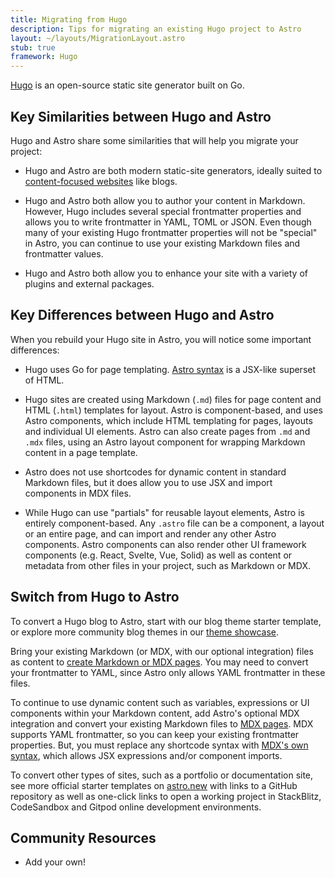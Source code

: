 ```yaml
---
title: Migrating from Hugo
description: Tips for migrating an existing Hugo project to Astro
layout: ~/layouts/MigrationLayout.astro
stub: true
framework: Hugo
---
```


[Hugo](https://gohugo.io) is an open-source static site generator built on Go.

## Key Similarities between Hugo and Astro

Hugo and Astro share some similarities that will help you migrate your project:

- Hugo and Astro are both modern static-site generators, ideally suited to [content-focused websites](/en/concepts/why-astro/#content-focused) like blogs.

- Hugo and Astro both allow you to author your content in Markdown. However, Hugo includes several special frontmatter properties and allows you to write frontmatter in YAML, TOML or JSON. Even though many of your existing Hugo frontmatter properties will not be "special" in Astro, you can continue to use your existing Markdown files and frontmatter values.

- Hugo and Astro both allow you to enhance your site with a variety of plugins and external packages.



## Key Differences between Hugo and Astro

When you rebuild your Hugo site in Astro, you will notice some important differences:

- Hugo uses Go for page templating. [Astro syntax](/en/core-concepts/astro-components/) is a JSX-like superset of HTML.

- Hugo sites are created using Markdown (`.md`) files for page content and HTML (`.html`) templates for layout. Astro is component-based, and uses Astro components, which include HTML templating for pages, layouts and individual UI elements. Astro can also create pages from `.md` and `.mdx` files, using an Astro layout component for wrapping Markdown content in a page template.

- Astro does not use shortcodes for dynamic content in standard Markdown files, but it does allow you to use JSX and import components in MDX files.

- While Hugo can use "partials" for reusable layout elements, Astro is entirely component-based. Any `.astro` file can be a component, a layout or an entire page, and can import and render any other Astro components. Astro components can also render other UI framework components (e.g. React, Svelte, Vue, Solid) as well as content or metadata from other files in your project, such as Markdown or MDX.

## Switch from Hugo to Astro

To convert a Hugo blog to Astro, start with our blog theme starter template, or explore more community blog themes in our [theme showcase](https://astro.build/themes/). 

Bring your existing Markdown (or MDX, with our optional integration) files as content to [create Markdown or MDX pages](/en/guides/markdown-content/). You may need to convert your frontmatter to YAML, since Astro only allows YAML frontmatter in these files.

To continue to use dynamic content such as variables, expressions or UI components within your Markdown content, add Astro's optional MDX integration and convert your existing Markdown files to [MDX pages](/en/guides/markdown-content/). MDX supports YAML frontmatter, so you can keep your existing frontmatter properties. But, you must replace any shortcode syntax with [MDX's own syntax](https://mdxjs.com/docs/what-is-mdx/#mdx-syntax), which allows JSX expressions and/or component imports.

To convert other types of sites, such as a portfolio or documentation site, see more official starter templates on [astro.new](https://astro.new) with links to a GitHub repository as well as one-click links to open a working project in StackBlitz, CodeSandbox and Gitpod online development environments.

## Community Resources

- Add your own!